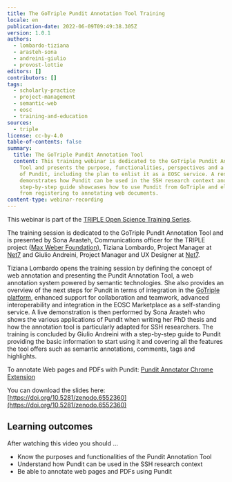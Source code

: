 ```yaml
---
title: The GoTriple Pundit Annotation Tool Training
locale: en
publication-date: 2022-06-09T09:49:38.305Z
version: 1.0.1
authors:
  - lombardo-tiziana
  - arasteh-sona
  - andreini-giulio
  - provost-lottie
editors: []
contributors: []
tags:
  - scholarly-practice
  - project-management
  - semantic-web
  - eosc
  - training-and-education
sources:
  - triple
license: cc-by-4.0
table-of-contents: false
summary:
  title: The GoTriple Pundit Annotation Tool
  content: This training webinar is dedicated to the GoTriple Pundit Annotation
    Tool and presents the purpose, functionalities, perspectives and a roadmap
    of Pundit, including the plan to enlist it as a EOSC service. A researcher
    demonstrates how Pundit can be used in the SSH research context and a
    step-by-step guide showcases how to use Pundit from GoTriple and elsewhere,
    from registering to annotating web documents.
content-type: webinar-recording
---
```

This webinar is part of the [TRIPLE Open Science Training Series](https://project.gotriple.eu/training/).

The training session is dedicated to the GoTriple Pundit Annotation Tool and is presented by Sona Arasteh, Communications officer for the TRIPLE project ([Max Weber Foundation](https://www.maxweberstiftung.de/startseite.html)), Tiziana Lombardo, Project Manager at [Net7](https://www.netseven.it/chi-siamo/) and Giulio Andreini, Project Manager and UX Designer at [Net7](https://www.netseven.it/chi-siamo/).

Tiziana Lombardo opens the training session by defining the concept of web annotation and presenting the Pundit Annotation Tool, a web annotation system powered by semantic technologies. She also provides an overview of the next steps for Pundit in terms of integration in the [GoTriple platform](https://www.gotriple.eu/), enhanced support for collaboration and teamwork, advanced interoperability and integration in the EOSC Marketplace as a self-standing service. A live demonstration is then performed by Sona Arasteh who shows the various applications of Pundit when writing her PhD thesis and how the annotation tool is particularly adapted for SSH researchers. The training is concluded by Giulio Andreini with a step-by-step guide to Pundit providing the basic information to start using it and covering all the features the tool offers such as semantic annotations, comments, tags and highlights.

To annotate Web pages and PDFs with Pundit: [Pundit Annotator Chrome Extension](https://chrome.google.com/webstore/detail/pundit-annotator/eilojhemeemnpfmailfeiggpgilblaco)

You can download the slides here: [https://doi.org/10.5281/zenodo.6552360](https://doi.org/10.5281/zenodo.6552360)

## Learning outcomes

After watching this video you should …

* Know the purposes and functionalities of the Pundit Annotation Tool
* Understand how Pundit can be used in the SSH research context
* Be able to annotate web pages and PDFs using Pundit

<VideoCard provider="youtube" id="DmKT4wktPG4" title="The GoTriple Pundit Annotation Tool" subtitle="Click here to view" image="images/pundit-triple.png" />
